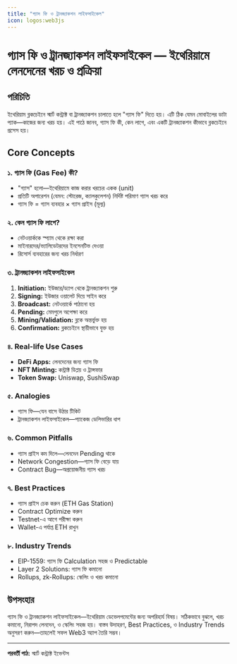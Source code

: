 ```yaml
---
title: "গ্যাস ফি ও ট্রানজ্যাকশন লাইফসাইকেল"
icon: logos:web3js
---
```


# গ্যাস ফি ও ট্রানজ্যাকশন লাইফসাইকেল — ইথেরিয়ামে লেনদেনের খরচ ও প্রক্রিয়া

## পরিচিতি

ইথেরিয়াম ব্লকচেইনে স্মার্ট কন্ট্রাক্ট বা ট্রানজ্যাকশন চালাতে হলে "গ্যাস ফি" দিতে হয়। এটি ঠিক যেমন মোবাইলের ডাটা প্যাক—কাজের জন্য খরচ হয়। এই পাঠে জানব, গ্যাস ফি কী, কেন লাগে, এবং একটি ট্রানজ্যাকশন কীভাবে ব্লকচেইনে প্রসেস হয়।

## Core Concepts

### ১. গ্যাস ফি (Gas Fee) কী?
- "গ্যাস" হলো—ইথেরিয়ামে কাজ করার খরচের একক (unit)
- প্রতিটি অপারেশন (যেমন: স্টোরেজ, ক্যালকুলেশন) নির্দিষ্ট পরিমাণ গ্যাস খরচ করে
- গ্যাস ফি = গ্যাস ব্যবহার × গ্যাস প্রাইস (মূল্য)

### ২. কেন গ্যাস ফি লাগে?
- নেটওয়ার্ককে স্প্যাম থেকে রক্ষা করা
- মাইনারদের/ভ্যালিডেটরদের ইনসেনটিভ দেওয়া
- রিসোর্স ব্যবহারের জন্য খরচ নির্ধারণ

### ৩. ট্রানজ্যাকশন লাইফসাইকেল
1. **Initiation:** ইউজার/ড্যাপ থেকে ট্রানজ্যাকশন শুরু
2. **Signing:** ইউজার ওয়ালেট দিয়ে সাইন করে
3. **Broadcast:** নেটওয়ার্কে পাঠানো হয়
4. **Pending:** মেমপুলে অপেক্ষা করে
5. **Mining/Validation:** ব্লকে অন্তর্ভুক্ত হয়
6. **Confirmation:** ব্লকচেইনে স্থায়ীভাবে যুক্ত হয়

### ৪. Real-life Use Cases
- **DeFi Apps:** লেনদেনের জন্য গ্যাস ফি
- **NFT Minting:** কন্ট্রাক্ট ডিপ্লয় ও ট্রান্সফার
- **Token Swap:** Uniswap, SushiSwap

### ৫. Analogies
- গ্যাস ফি—যেন বাসে উঠার টিকিট
- ট্রানজ্যাকশন লাইফসাইকেল—প্যাকেজ ডেলিভারির ধাপ

### ৬. Common Pitfalls
- গ্যাস প্রাইস কম দিলে—লেনদেন Pending থাকে
- Network Congestion—গ্যাস ফি বেড়ে যায়
- Contract Bug—অপ্রয়োজনীয় গ্যাস খরচ

### ৭. Best Practices
- গ্যাস প্রাইস চেক করুন (ETH Gas Station)
- Contract Optimize করুন
- Testnet-এ আগে পরীক্ষা করুন
- Wallet-এ পর্যাপ্ত ETH রাখুন

### ৮. Industry Trends
- EIP-1559: গ্যাস ফি Calculation সহজ ও Predictable
- Layer 2 Solutions: গ্যাস ফি কমানো
- Rollups, zk-Rollups: স্কেলিং ও খরচ কমানো

## উপসংহার

গ্যাস ফি ও ট্রানজ্যাকশন লাইফসাইকেল—ইথেরিয়াম ডেভেলপমেন্টের জন্য অপরিহার্য বিষয়। সঠিকভাবে বুঝলে, খরচ কমানো, নিরাপদ লেনদেন, ও স্কেলিং সহজ হয়। বাস্তব উদাহরণ, Best Practices, ও Industry Trends অনুসরণ করুন—তাহলেই সফল Web3 অ্যাপ তৈরি সম্ভব।

---

**পরবর্তী পাঠ:** স্মার্ট কন্ট্রাক্ট ইভেন্টস

